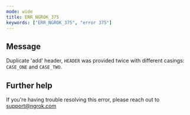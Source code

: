```yaml
---
mode: wide
title: ERR_NGROK_375
keywords: ["ERR_NGROK_375", "error 375"]
---
```


## Message

Duplicate 'add' header, `HEADER` was provided twice with different casings: `CASE_ONE` and `CASE_TWO`.

## Further help

If you're having trouble resolving this error, please reach out to [support@ngrok.com](mailto:support@ngrok.com?subject=Help%20with%20ERR_NGROK_375)
